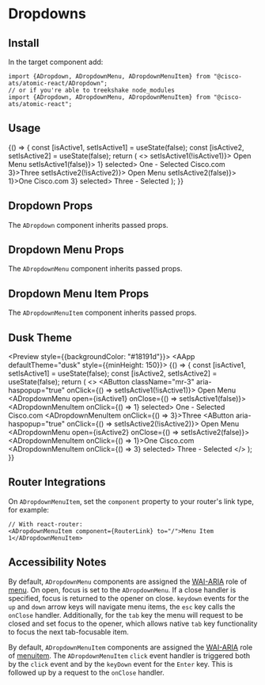 

<Meta title="Components/Dropdowns" component={ADropdown} />

# Dropdowns

## Install

In the target component add:

```
import {ADropdown, ADropdownMenu, ADropdownMenuItem} from "@cisco-ats/atomic-react/ADropdown";
// or if you're able to treekshake node_modules
import {ADropdown, ADropdownMenu, ADropdownMenuItem} from "@cisco-ats/atomic-react";
```

## Usage

<Preview>
  <Story name="usage-1">
    <AApp style={{minHeight: 150}}>
      <YourComponent>
        {() => {
          const [isActive1, setIsActive1] = useState(false);
          const [isActive2, setIsActive2] = useState(false);
          return (
            <>
              <ADropdown>
                <AButton
                  className="mr-3"
                  aria-haspopup="true"
                  onClick={() => setIsActive1(!isActive1)}>
                  Open Menu
                </AButton>
                <ADropdownMenu
                  open={isActive1}
                  onClose={() => setIsActive1(false)}>
                  <ADropdownMenuItem onClick={() => 1} selected>
                    One - Selected
                  </ADropdownMenuItem>
                  <ADropdownMenuItem
                    href="https://www.cisco.com"
                    target="_blank">
                    Cisco.com
                  </ADropdownMenuItem>
                  <ADropdownMenuItem onClick={() => 3}>Three</ADropdownMenuItem>
                </ADropdownMenu>
              </ADropdown>
              <ADropdown>
                <AButton
                  aria-haspopup="true"
                  onClick={() => setIsActive2(!isActive2)}>
                  Open Menu
                </AButton>
                <ADropdownMenu
                  open={isActive2}
                  onClose={() => setIsActive2(false)}>
                  <ADropdownMenuItem onClick={() => 1}>One</ADropdownMenuItem>
                  <ADropdownMenuItem
                    href="https://www.cisco.com"
                    target="_blank">
                    Cisco.com
                  </ADropdownMenuItem>
                  <ADropdownMenuItem onClick={() => 3} selected>
                    Three - Selected
                  </ADropdownMenuItem>
                </ADropdownMenu>
              </ADropdown>
            </>
          );
        }}
      </YourComponent>
    </AApp>
  </Story>
</Preview>

## Dropdown Props

The `ADropdown` component inherits passed props.

<Props of={ADropdown} />

## Dropdown Menu Props

The `ADropdownMenu` component inherits passed props.

<Props of={ADropdownMenu} />

## Dropdown Menu Item Props

The `ADropdownMenuItem` component inherits passed props.

<Props of={ADropdownMenuItem} />

## Dusk Theme

<Preview style={{backgroundColor: "#18191d"}}>
  <Story name="dusk-1">
    <AApp defaultTheme="dusk" style={{minHeight: 150}}>
      <YourComponent>
        {() => {
          const [isActive1, setIsActive1] = useState(false);
          const [isActive2, setIsActive2] = useState(false);
          return (
            <>
              <ADropdown>
                <AButton
                  className="mr-3"
                  aria-haspopup="true"
                  onClick={() => setIsActive1(!isActive1)}>
                  Open Menu
                </AButton>
                <ADropdownMenu
                  open={isActive1}
                  onClose={() => setIsActive1(false)}>
                  <ADropdownMenuItem onClick={() => 1} selected>
                    One - Selected
                  </ADropdownMenuItem>
                  <ADropdownMenuItem
                    href="https://www.cisco.com"
                    target="_blank">
                    Cisco.com
                  </ADropdownMenuItem>
                  <ADropdownMenuItem onClick={() => 3}>Three</ADropdownMenuItem>
                </ADropdownMenu>
              </ADropdown>
              <ADropdown>
                <AButton
                  aria-haspopup="true"
                  onClick={() => setIsActive2(!isActive2)}>
                  Open Menu
                </AButton>
                <ADropdownMenu
                  open={isActive2}
                  onClose={() => setIsActive2(false)}>
                  <ADropdownMenuItem onClick={() => 1}>One</ADropdownMenuItem>
                  <ADropdownMenuItem
                    href="https://www.cisco.com"
                    target="_blank">
                    Cisco.com
                  </ADropdownMenuItem>
                  <ADropdownMenuItem onClick={() => 3} selected>
                    Three - Selected
                  </ADropdownMenuItem>
                </ADropdownMenu>
              </ADropdown>
            </>
          );
        }}
      </YourComponent>
    </AApp>
  </Story>
</Preview>

## Router Integrations

On `ADropdownMenuItem`, set the `component` property to your router's link type, for example:

```
// With react-router:
<ADropdownMenuItem component={RouterLink} to="/">Menu Item 1</ADropdownMenuItem>
```

## Accessibility Notes

By default, `ADropdownMenu` components are assigned the [WAI-ARIA](https://www.w3.org/WAI/standards-guidelines/aria/) role of [menu](https://www.w3.org/TR/wai-aria/#menu).
On open, focus is set to the `ADropdownMenu`. If a close handler is specified, focus is
returned to the opener on close. `keydown` events for the `up` and `down` arrow keys will
navigate menu items, the `esc` key calls the `onClose` handler. Additionally, for the `tab`
key the menu will request to be closed and set focus to the opener, which allows native `tab`
key functionality to focus the next tab-focusable item.

By default, `ADropdownMenuItem` components are assigned the [WAI-ARIA](https://www.w3.org/WAI/standards-guidelines/aria/) role of [menuitem](https://www.w3.org/TR/wai-aria/#menuitem).
The `ADropdownMenuItem` `click` event handler is triggered both by the `click` event and by the `keyDown` event for the `Enter` key. This is followed up by a request to the `onClose` handler.

